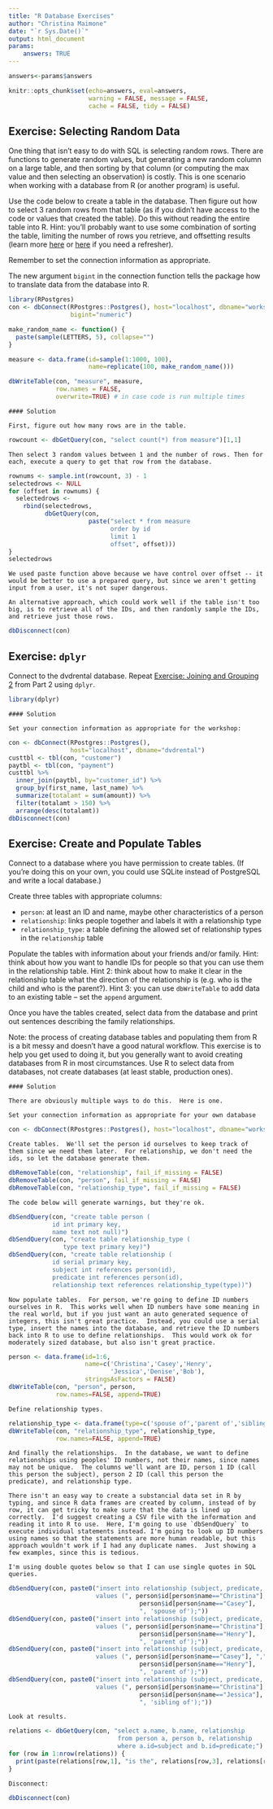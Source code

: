 ```yaml
---
title: "R Database Exercises"
author: "Christina Maimone"
date: "`r Sys.Date()`"
output: html_document
params:
    answers: TRUE
---
```


<!--
rmarkdown::render('exercises_with_answers.Rmd',
                    output_file = 'exercises.html',
                    params = list(answers=FALSE))
-->

```r
answers<-params$answers
```

```r
knitr::opts_chunk$set(echo=answers, eval=answers,
                      warning = FALSE, message = FALSE,
                      cache = FALSE, tidy = FALSE)
```


## Exercise: Selecting Random Data

One thing that isn't easy to do with SQL is selecting random rows.  There are functions to generate random values, but generating a new random column on a large table, and then sorting by that column (or computing the max value and then selecting an observation) is costly.  This is one scenario when working with a database from R (or another program) is useful.

Use the code below to create a table in the database.  Then figure out how to select 3 random rows from that table (as if you didn't have access to the code or values that created the table).  Do this without reading the entire table into R.  Hint: you'll probably want to use some combination of sorting the table, limiting the number of rows you retrieve, and offsetting results (learn more [here](http://www.postgresqltutorial.com/postgresql-limit/) or [here](https://www.tutorialspoint.com/postgresql/postgresql_limit_clause.htm) if you need a refresher).

Remember to set the connection information as appropriate.

The new argument `bigint` in the connection function tells the package how to translate data from the database into R.

```r
library(RPostgres)
con <- dbConnect(RPostgres::Postgres(), host="localhost", dbname="workshop",
                 bigint="numeric") 

make_random_name <- function() {
  paste(sample(LETTERS, 5), collapse="")
}

measure <- data.frame(id=sample(1:1000, 100), 
                      name=replicate(100, make_random_name()))

dbWriteTable(con, "measure", measure,
             row.names = FALSE,
             overwrite=TRUE) # in case code is run multiple times
```

```asis
#### Solution

First, figure out how many rows are in the table.
```

```r
rowcount <- dbGetQuery(con, "select count(*) from measure")[1,1]
```

```asis
Then select 3 random values between 1 and the number of rows. Then for each, execute a query to get that row from the database.
```

```r
rownums <- sample.int(rowcount, 3) - 1
selectedrows <- NULL
for (offset in rownums) {
  selectedrows <- 
    rbind(selectedrows,
          dbGetQuery(con,
                      paste("select * from measure
                            order by id
                            limit 1
                            offset", offset)))
}
selectedrows
```

```asis
We used paste function above because we have control over offset -- it would be better to use a prepared query, but since we aren't getting input from a user, it's not super dangerous.

An alternative approach, which could work well if the table isn't too big, is to retrieve all of the IDs, and then randomly sample the IDs, and retrieve just those rows.
```

```r
dbDisconnect(con)
```


## Exercise: `dplyr`

Connect to the dvdrental database.  Repeat [Exercise: Joining and Grouping 2](https://github.com/nuitrcs/databases_workshop/blob/master/sql/part2_exercises_with_answers.md) from Part 2 using `dplyr`. 

```r
library(dplyr)
```

```asis
#### Solution

Set your connection information as appropriate for the workshop:
```

```r
con <- dbConnect(RPostgres::Postgres(), 
                 host="localhost", dbname="dvdrental") 
custtbl <- tbl(con, "customer")
paytbl <- tbl(con, "payment")
custtbl %>% 
  inner_join(paytbl, by="customer_id") %>%
  group_by(first_name, last_name) %>%
  summarize(totalamt = sum(amount)) %>%
  filter(totalamt > 150) %>%
  arrange(desc(totalamt))
dbDisconnect(con)
```



## Exercise: Create and Populate Tables

Connect to a database where you have permission to create tables. (If you're doing this on your own, you could use SQLite instead of PostgreSQL and write a local database.)

Create three tables with appropriate columns:

* `person`: at least an ID and name, maybe other characteristics of a person
* `relationship`: links people together and labels it with a relationship type
* `relationship_type`: a table defining the allowed set of relationship types in the `relationship` table

Populate the tables with information about your friends and/or family.  Hint: think about how you want to handle IDs for people so that you can use them in the relationship table.  Hint 2: think about how to make it clear in the relationship table what the direction of the relationship is (e.g. who is the child and who is the parent?).  Hint 3: you can use `dbWriteTable` to add data to an existing table -- set the `append` argument.

Once you have the tables created, select data from the database and print out sentences describing the family relationships.

Note: the process of creating database tables and populating them from R is a bit messy and doesn't have a good natural workflow.  This exercise is to help you get used to doing it, but you generally want to avoid creating databases from R in most circumstances.  Use R to select data from databases, not create databases (at least stable, production ones).

```asis
#### Solution

There are obviously multiple ways to do this.  Here is one.

Set your connection information as appropriate for your own database
```

```r
con <- dbConnect(RPostgres::Postgres(), host="localhost", dbname="workshop") 
```

```asis
Create tables.  We'll set the person id ourselves to keep track of them since we need them later.  For relationship, we don't need the ids, so let the database generate them.
```

```r
dbRemoveTable(con, "relationship", fail_if_missing = FALSE)
dbRemoveTable(con, "person", fail_if_missing = FALSE)
dbRemoveTable(con, "relationship_type", fail_if_missing = FALSE)
```

```asis
The code below will generate warnings, but they're ok.
```


```r
dbSendQuery(con, "create table person (
            id int primary key, 
            name text not null)")
dbSendQuery(con, "create table relationship_type (
               type text primary key)")
dbSendQuery(con, "create table relationship (
            id serial primary key, 
            subject int references person(id),
            predicate int references person(id),
            relationship text references relationship_type(type))")
```


```asis
Now populate tables.  For person, we're going to define ID numbers ourselves in R.  This works well when ID numbers have some meaning in the real world, but if you just want an auto generated sequence of integers, this isn't great practice.  Instead, you could use a serial type, insert the names into the database, and retrieve the ID numbers back into R to use to define relationships.  This would work ok for moderately sized database, but also isn't great practice.
```

```r
person <- data.frame(id=1:6, 
                     name=c('Christina','Casey','Henry',
                            'Jessica','Denise','Bob'),
                     stringsAsFactors = FALSE)
dbWriteTable(con, "person", person,
             row.names=FALSE, append=TRUE)
```

```asis
Define relationship types.    
```

```r
relationship_type <- data.frame(type=c('spouse of','parent of','sibling of','child of'))
dbWriteTable(con, "relationship_type", relationship_type,
             row.names=FALSE, append=TRUE)
```

```asis
And finally the relationships.  In the database, we want to define relationships using peoples' ID numbers, not their names, since names may not be unique.  The columns we'll want are ID, person 1 ID (call this person the subject), person 2 ID (call this person the predicate), and relationship type.  

There isn't an easy way to create a substancial data set in R by typing, and since R data frames are created by column, instead of by row, it can get tricky to make sure that the data is lined up correctly.  I'd suggest creating a CSV file with the information and reading it into R to use.  Here, I'm going to use `dbSendQuery` to execute individual statements instead. I'm going to look up ID numbers using names so that the statements are more human readable, but this approach wouldn't work if I had any duplicate names.  Just showing a few examples, since this is tedious.

I'm using double quotes below so that I can use single quotes in SQL queries.
```

```r
dbSendQuery(con, paste0("insert into relationship (subject, predicate, relationship) 
                        values (", person$id[person$name=="Christina"], ",",  
                                    person$id[person$name=="Casey"], 
                                    ", 'spouse of');"))
dbSendQuery(con, paste0("insert into relationship (subject, predicate, relationship) 
                        values (", person$id[person$name=="Christina"], ",",  
                                    person$id[person$name=="Henry"], 
                                    ", 'parent of');"))
dbSendQuery(con, paste0("insert into relationship (subject, predicate, relationship) 
                        values (", person$id[person$name=="Casey"], ",",  
                                    person$id[person$name=="Henry"], 
                                    ", 'parent of');"))
dbSendQuery(con, paste0("insert into relationship (subject, predicate, relationship) 
                        values (", person$id[person$name=="Christina"], ",",  
                                    person$id[person$name=="Jessica"], 
                                    ", 'sibling of');"))
```

```asis
Look at results.
```

```r
relations <- dbGetQuery(con, "select a.name, b.name, relationship 
                              from person a, person b, relationship 
                              where a.id=subject and b.id=predicate;")
for (row in 1:nrow(relations)) {
  print(paste(relations[row,1], "is the", relations[row,3], relations[row,2]))
}
```

```asis
Disconnect:
```

```r
dbDisconnect(con)
```

